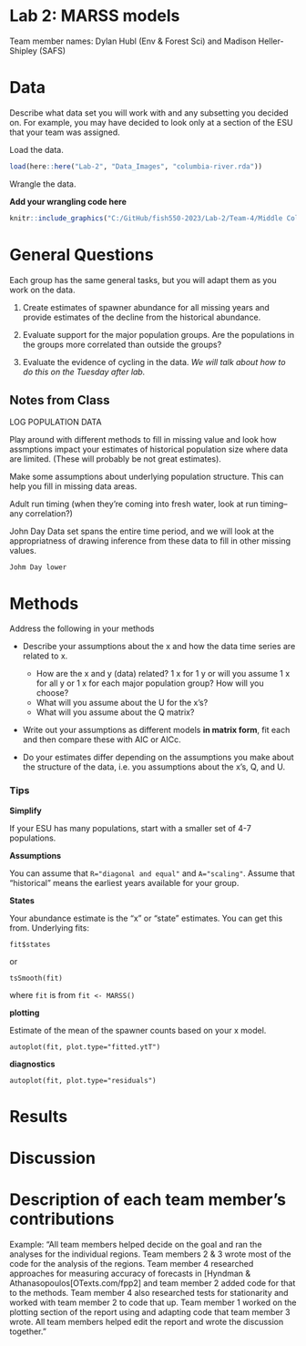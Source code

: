 # Lab 2: MARSS models

Team member names: Dylan Hubl (Env & Forest Sci) and Madison Heller-Shipley (SAFS) 

# Data

Describe what data set you will work with and any subsetting you decided on. For example, you may have decided to look only at a section of the ESU that your team was assigned.

Load the data.

```r
load(here::here("Lab-2", "Data_Images", "columbia-river.rda"))
```

Wrangle the data.

**Add your wrangling code here**

```r

knitr::include_graphics("C:/GitHub/fish550-2023/Lab-2/Team-4/Middle Columbia River sockeye.png")

```

# General Questions

Each group has the same general tasks, but you will adapt them as you work on the data.

1.  Create estimates of spawner abundance for all missing years and provide estimates of the decline from the historical abundance.

2.  Evaluate support for the major population groups. Are the populations in the groups more correlated than outside the groups?

3.  Evaluate the evidence of cycling in the data. *We will talk about how to do this on the Tuesday after lab.*

## Notes from Class

LOG POPULATION DATA

Play around with different methods to fill in missing value and look how assmptions impact your estimates of historical population size where data are limited. (These will probably be not great estimates).

Make some assumptions about underlying population structure. This can help you fill in missing data areas.

Adult run timing (when they're coming into fresh water, look at run timing--any correlation?)

John Day Data set spans the entire time period, and we will look at the appropriatness of drawing inference from these data to fill in other missing values. 

    Johm Day lower 

# Methods

Address the following in your methods

-   Describe your assumptions about the x and how the data time series are related to x.

    -   How are the x and y (data) related? 1 x for 1 y or will you assume 1 x for all y or 1 x for each major population group? How will you choose?
    -   What will you assume about the U for the x's?
    -   What will you assume about the Q matrix?

-   Write out your assumptions as different models **in matrix form**, fit each and then compare these with AIC or AICc.

-   Do your estimates differ depending on the assumptions you make about the structure of the data, i.e. you assumptions about the x's, Q, and U.

### Tips

**Simplify**

If your ESU has many populations, start with a smaller set of 4-7 populations.

**Assumptions**

You can assume that `R="diagonal and equal"` and `A="scaling"`. Assume that "historical" means the earliest years available for your group.

**States**

Your abundance estimate is the "x" or "state" estimates. You can get this from. Underlying fits:

    fit$states

or

    tsSmooth(fit)

where `fit` is from `fit <- MARSS()`

**plotting**

Estimate of the mean of the spawner counts based on your x model.

    autoplot(fit, plot.type="fitted.ytT")

**diagnostics**

    autoplot(fit, plot.type="residuals")

# Results

# Discussion

# Description of each team member's contributions

Example: "All team members helped decide on the goal and ran the analyses for the individual regions. Team members 2 & 3 wrote most of the code for the analysis of the regions. Team member 4 researched approaches for measuring accuracy of forecasts in [Hyndman & Athanasopoulos[OTexts.com/fpp2] and team member 2 added code for that to the methods. Team member 4 also researched tests for stationarity and worked with team member 2 to code that up. Team member 1 worked on the plotting section of the report using and adapting code that team member 3 wrote. All team members helped edit the report and wrote the discussion together."
